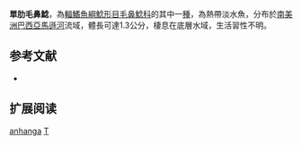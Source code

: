 {{Speciesbox
| name = 單肋毛鼻鯰
| image = 
| image_width = 
| status = NE
| status_system = IUCN3.1
| genus = Trichomycterus
| species = anhanga 
| authority = [[Dutra,_Wosiacki_&_de_Pinna|Dutra, Wosiacki & de Pinna]], 2012
| synonyms = 
}}

'''單肋毛鼻鯰'''，為[[輻鰭魚綱|輻鰭魚綱]][[鯰形目|鯰形目]][[毛鼻鯰科|毛鼻鯰科]]的其中一[[種|種]]，為熱帶淡水魚，分布於[[南美洲|南美洲]][[巴西|巴西]][[亞馬遜河|亞馬遜河]]流域，體長可達1.3公分，棲息在底層水域，生活習性不明。

== 参考文献 ==
*{{FishBase_species|genus=Trichomycterus|species|anhanga|year=2014|month=10}}

== 扩展阅读 ==
{{refbegin}}
{{wikispecies-inline|Trichomycterus anhanga|單肋毛鼻鯰}}
{{refend}}
{{Taxonbar|from=Q18121586}}

[[Category:毛鼻鯰属|anhanga]]
[[Category:2012年描述的鱼类|T]]

{{鯰形目小作品}}